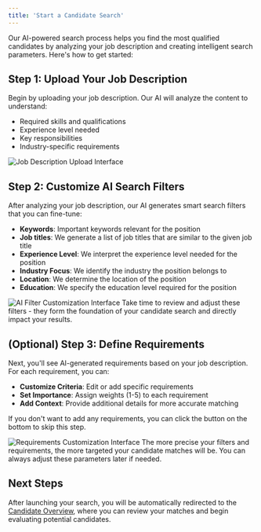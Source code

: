 ```yaml
---
title: 'Start a Candidate Search'
---
```


Our AI-powered search process helps you find the most qualified candidates by analyzing your job description and creating intelligent search parameters. Here's how to get started:

## Step 1: Upload Your Job Description
Begin by uploading your job description. Our AI will analyze the content to understand:
- Required skills and qualifications
- Experience level needed
- Key responsibilities
- Industry-specific requirements

<Frame>
  <img src="/images/start-search/job-description.png" alt="Job Description Upload Interface" />
</Frame>

## Step 2: Customize AI Search Filters
After analyzing your job description, our AI generates smart search filters that you can fine-tune:

- **Keywords**: Important keywords relevant for the position
- **Job titles**: We generate a list of job titles that are similar to the given job title
- **Experience Level**: We interpret the experience level needed for the position
- **Industry Focus**: We identify the industry the position belongs to
- **Location**: We determine the location of the position
- **Education**: We specify the education level required for the position

<Frame>
  <img src="/images/start-search/filters.png" alt="AI Filter Customization Interface" />
</Frame>

<Tip>
  Take time to review and adjust these filters - they form the foundation of your candidate search and directly impact your results.
</Tip>

## (Optional) Step 3: Define Requirements
Next, you'll see AI-generated requirements based on your job description. For each requirement, you can:

- **Customize Criteria**: Edit or add specific requirements
- **Set Importance**: Assign weights (1-5) to each requirement
- **Add Context**: Provide additional details for more accurate matching

If you don't want to add any requirements, you can click the button on the bottom to skip this step.

<Frame>
  <img src="/images/start-search/requirements.png" alt="Requirements Customization Interface" />
</Frame>

<Note>
  The more precise your filters and requirements, the more targeted your candidate matches will be. You can always adjust these parameters later if needed.
</Note>

## Next Steps
After launching your search, you will be automatically redirected to the [Candidate Overview](/features/find-candidates/candidate-overview), where you can review your matches and begin evaluating potential candidates.
